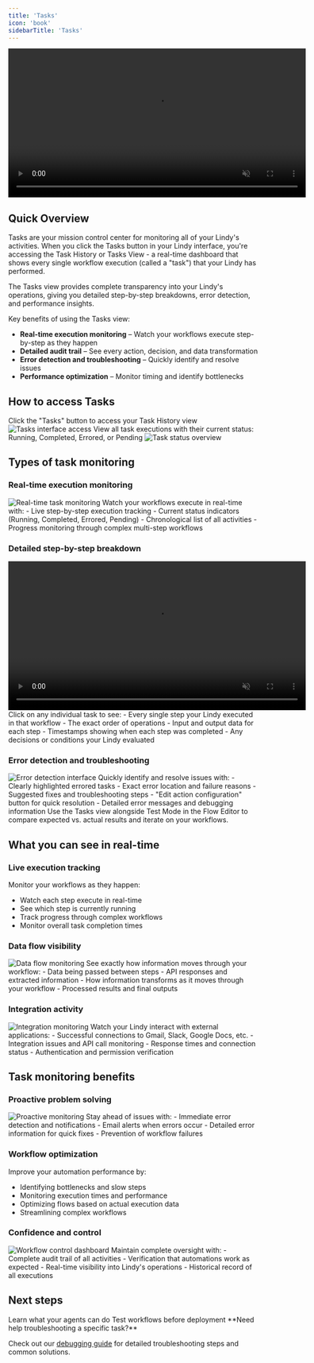 ```yaml
---
title: 'Tasks'
icon: 'book'
sidebarTitle: 'Tasks'
---
```


<div style={{ display: 'flex', justifyContent: 'center', margin: '2rem 0' }}>
  <div className="video-card">
    <video
      src="https://lindy-docs-content.nyc3.digitaloceanspaces.com/Tasks.mp4"
      width="600"
      autoPlay
      muted
      loop
      playsInline
      style={{ display: 'block', width: '100%', borderRadius: '16px' }}
    />
  </div>
</div>

## Quick Overview

Tasks are your mission control center for monitoring all of your Lindy's activities. When you click the Tasks button in your Lindy interface, you're accessing the Task History or Tasks View - a real-time dashboard that shows every single workflow execution (called a "task") that your Lindy has performed.

The Tasks view provides complete transparency into your Lindy's operations, giving you detailed step-by-step breakdowns, error detection, and performance insights.

Key benefits of using the Tasks view:
- **Real-time execution monitoring** – Watch your workflows execute step-by-step as they happen
- **Detailed audit trail** – See every action, decision, and data transformation
- **Error detection and troubleshooting** – Quickly identify and resolve issues
- **Performance optimization** – Monitor timing and identify bottlenecks

## How to access Tasks

<Steps>
  <Step title="Click the Tasks button">
    Click the "Tasks" button to access your Task History view
    <Frame>
      <img src="/lindy-brand-assets/tasks_1.png" alt="Tasks interface access" />
    </Frame>
  </Step>
  <Step title="Monitor your workflows">
    View all task executions with their current status: Running, Completed, Errored, or Pending
    <Frame>
      <img src="/lindy-brand-assets/Tasks_2.png" alt="Task status overview" />
    </Frame>
  </Step>
</Steps>

## Types of task monitoring

### Real-time execution monitoring
<Frame>
  <img src="/lindy-brand-assets/Tasks_3.png" alt="Real-time task monitoring" />
</Frame>
Watch your workflows execute in real-time with:
- Live step-by-step execution tracking
- Current status indicators (Running, Completed, Errored, Pending)
- Chronological list of all activities
- Progress monitoring through complex multi-step workflows

### Detailed step-by-step breakdown
<div style={{ display: 'flex', justifyContent: 'center', margin: '2rem 0' }}>
  <div className="video-card">
    <video
      src="https://lindy-docs-content.nyc3.digitaloceanspaces.com/Actions.mp4"
      width="600"
      autoPlay
      muted
      loop
      playsInline
      style={{ display: 'block', width: '100%', borderRadius: '16px' }}
    />
  </div>
</div>
Click on any individual task to see:
- Every single step your Lindy executed in that workflow
- The exact order of operations
- Input and output data for each step
- Timestamps showing when each step was completed
- Any decisions or conditions your Lindy evaluated

### Error detection and troubleshooting
<Frame>
  <img src="/lindy-brand-assets/Triggers_16.png" alt="Error detection interface" />
</Frame>
Quickly identify and resolve issues with:
- Clearly highlighted errored tasks
- Exact error location and failure reasons
- Suggested fixes and troubleshooting steps
- "Edit action configuration" button for quick resolution
- Detailed error messages and debugging information

<Tip>
  Use the Tasks view alongside Test Mode in the Flow Editor to compare expected vs. actual results and iterate on your workflows.
</Tip>

## What you can see in real-time

### Live execution tracking
Monitor your workflows as they happen:
- Watch each step execute in real-time
- See which step is currently running
- Track progress through complex workflows
- Monitor overall task completion times

### Data flow visibility
<Frame>
  <img src="/lindy-brand-assets/Triggers_8.png" alt="Data flow monitoring" />
</Frame>
See exactly how information moves through your workflow:
- Data being passed between steps
- API responses and extracted information
- How information transforms as it moves through your workflow
- Processed results and final outputs

### Integration activity
<Frame>
  <img src="/lindy-brand-assets/Triggers_10.png" alt="Integration monitoring" />
</Frame>
Watch your Lindy interact with external applications:
- Successful connections to Gmail, Slack, Google Docs, etc.
- Integration issues and API call monitoring
- Response times and connection status
- Authentication and permission verification

## Task monitoring benefits

### Proactive problem solving
<Frame>
  <img src="/lindy-brand-assets/Triggers_13.png" alt="Proactive monitoring" />
</Frame>
Stay ahead of issues with:
- Immediate error detection and notifications
- Email alerts when errors occur
- Detailed error information for quick fixes
- Prevention of workflow failures

### Workflow optimization
Improve your automation performance by:
- Identifying bottlenecks and slow steps
- Monitoring execution times and performance
- Optimizing flows based on actual execution data
- Streamlining complex workflows

### Confidence and control
<Frame>
  <img src="/lindy-brand-assets/Triggers_15.png" alt="Workflow control dashboard" />
</Frame>
Maintain complete oversight with:
- Complete audit trail of all activities
- Verification that automations work as expected
- Real-time visibility into Lindy's operations
- Historical record of all executions

## Next steps

<CardGroup cols={2}>
  <Card
    title="Understanding Actions"
    icon="play"
    href="/fundamentals/lindy-101/actions"
  >
    Learn what your agents can do
  </Card>
  <Card
    title="Testing Your Agent"
    icon="flask"
    href="/testing/test-mode"
  >
    Test workflows before deployment
  </Card>
</CardGroup>

<Note>
  **Need help troubleshooting a specific task?**
  
  Check out our [debugging guide](/testing/debugging) for detailed troubleshooting steps and common solutions.
</Note>